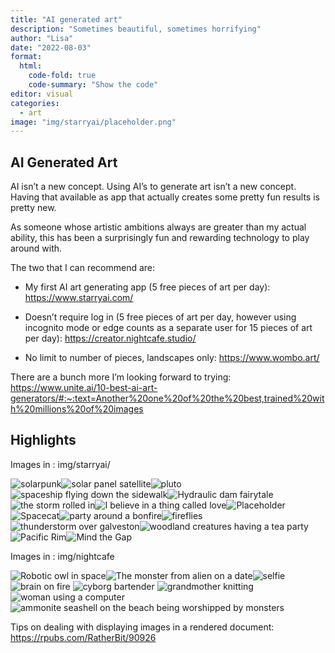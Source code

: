 ```yaml
---
title: "AI generated art"
description: "Sometimes beautiful, sometimes horrifying"
author: "Lisa"
date: "2022-08-03"
format:
  html:
    code-fold: true
    code-summary: "Show the code"
editor: visual
categories:
  - art
image: "img/starryai/placeholder.png"
---
```


## AI Generated Art

AI isn't a new concept. Using AI's to generate art isn't a new concept. Having that available as app that actually creates some pretty fun results is pretty new.

As someone whose artistic ambitions always are greater than my actual ability, this has been a surprisingly fun and rewarding technology to play around with.

The two that I can recommend are:

-   My first AI art generating app (5 free pieces of art per day): <https://www.starryai.com/>

-   Doesn't require log in (5 free pieces of art per day, however using incognito mode or edge counts as a separate user for 15 pieces of art per day): <https://creator.nightcafe.studio/>

-   No limit to number of pieces, landscapes only: <https://www.wombo.art/>

There are a bunch more I'm looking forward to trying: <https://www.unite.ai/10-best-ai-art-generators/#:~:text=Another%20one%20of%20the%20best,trained%20with%20millions%20of%20images>

## Highlights

Images in : img/starryai/

![solarpunk](img/starryai/s1.png)![solar panel satellite](img/starryai/s3.png)![pluto](img/starryai/s11.png)![spaceship flying down the sidewalk](img/starryai/s10.png)![Hydraulic dam fairytale](img/starryai/s7.png)![the storm rolled in](img/starryai/s2.png)![I believe in a thing called love](img/starryai/s8.png)![Placeholder](img/starryai/placeholder.png)![Spacecat](img/starryai/spacecat.png)![party around a bonfire](img/starryai/party around a bonfire.png)![fireflies](img/starryai/fireflies.png)![thunderstorm over galveston](img/starryai/thunderstorm over galveston.png)![woodland creatures having a tea party](img/starryai/woodland creatures having a tea party.png)![Pacific Rim](img/starryai/pacific rim.png)![Mind the Gap](img/starryai/mind_the_gap.png)


Images in : img/nightcafe

![Robotic owl in space](img/nightcafe/robotic%20owl%20in%20space.JPG)![The monster from alien on a date](img/nightcafe/The%20monster%20from%20alien%20on%20a%20date.JPG)![selfie](img/nightcafe/selfie.JPG) ![brain on fire](img/nightcafe/brain%20on%20fire.JPG) ![cyborg bartender](img/nightcafe/cyborg%20bartender.JPG) ![grandmother knitting](img/nightcafe/grandmother%20knitting.JPG) ![woman using a computer](img/nightcafe/woman%20using%20a%20computer.JPG) ![ammonite seashell on the beach being worshipped by monsters](img/nightcafe/ammonite%20seashell%20on%20the%20beach%20being%20worshipped%20by%20monsters.JPG)

Tips on dealing with displaying images in a rendered document: <https://rpubs.com/RatherBit/90926>
